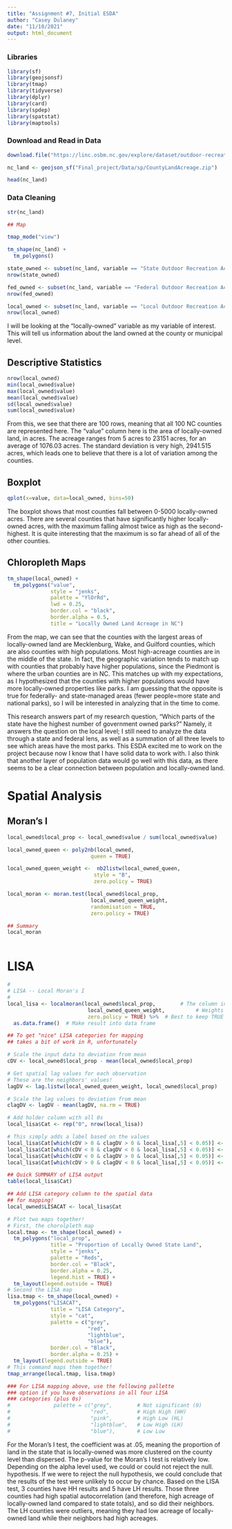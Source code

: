 ---
title: "Assignment #7, Initial ESDA"
author: "Casey Dulaney"
date: "11/10/2021"
output: html_document
---

### Libraries
```{r}
library(sf)
library(geojsonsf)  
library(tmap)
library(tidyverse)
library(dplyr)
library(card)
library(spdep)
library(spatstat)
library(maptools)
```



### Download and Read in Data


```{r}
download.file("https://linc.osbm.nc.gov/explore/dataset/outdoor-recreation-acreage/download/?format=geojson&timezone=America/New_York&lang=en", "C:/Users/Casey/Documents/GEOG215.FA21/Final_project/Data/sp/Land_Owned.zip")

nc_land <- geojson_sf("Final_project/Data/sp/CountyLandAcreage.zip")

head(nc_land)

```

### Data Cleaning

```{r}
str(nc_land)

## Map

tmap_mode("view")

tm_shape(nc_land) +
  tm_polygons()


```
```{r}
state_owned <- subset(nc_land, variable == "State Outdoor Recreation Acreage")
nrow(state_owned)

fed_owned <- subset(nc_land, variable == "Federal Outdoor Recreation Acreage")
nrow(fed_owned)

local_owned <- subset(nc_land, variable == "Local Outdoor Recreation Acreage")
nrow(local_owned)

```

I will be looking at the "locally-owned" variable as my variable of interest. This will tell us information about the land owned at the county or municipal level. 


## Descriptive Statistics

```{r}
nrow(local_owned)
min(local_owned$value)
max(local_owned$value)
mean(local_owned$value)
sd(local_owned$value)
sum(local_owned$value)
```

From this, we see that there are 100 rows, meaning that all 100 NC counties are represented here. The "value" column here is the area of locally-owned land, in acres. The acreage ranges from 5 acres to 23151 acres, for an average of 1076.03 acres. The standard deviation is very high, 2941.515 acres, which leads one to believe that there is a lot of variation among the counties.


## Boxplot
```{r}
qplot(x=value, data=local_owned, bins=50)
```

The boxplot shows that most counties fall between 0-5000 locally-owned acres. There are several counties that have significantly higher locally-owned acres, with the maximum falling almost twice as high as the second-highest. It is quite interesting that the maximum is so far ahead of all of the other counties. 


## Chloropleth Maps

```{r}

tm_shape(local_owned) + 
  tm_polygons("value", 
              style = "jenks", 
              palette = "YlOrRd",
              lwd = 0.25,
              border.col = "black",
              border.alpha = 0.5,
              title = "Locally Owned Land Acreage in NC")
```

From the map, we can see that the counties with the largest areas of locally-owned land are Mecklenburg, Wake, and Guilford counties, which are also counties with high populations. Most high-acreage counties are in the middle of the state. In fact, the geographic variation tends to match up with counties that probably have higher populations, since the Piedmont is where the urban counties are in NC. This matches up with my expectations, as I hypothesized that the counties with higher populations would have more locally-owned properties like parks. I am guessing that the opposite is true for federally- and state-managed areas (fewer people=more state and national parks), so I will be interested in analyzing that in the time to come. 


This research answers part of my research question, "Which parts of the state have the highest number of government owned parks?" Namely, it answers the question on the local level; I still need to analyze the data through a state and federal lens, as well as a summation of all three levels to see which areas have the most parks. This ESDA excited me to work on the project because now I know that I have solid data to work with. I also think that another layer of population data would go well with this data, as there seems to be a clear connection between population and locally-owned land. 



# Spatial Analysis

## Moran's I

```{r}
local_owned$local_prop <- local_owned$value / sum(local_owned$value)

local_owned_queen <- poly2nb(local_owned, 
                           queen = TRUE)

local_owned_queen_weight <-  nb2listw(local_owned_queen, 
                            style = "B",         
                            zero.policy = TRUE)  

local_moran <- moran.test(local_owned$local_prop,
                           local_owned_queen_weight,         
                           randomisation = TRUE,   
                           zero.policy = TRUE)  

## Summary
local_moran



```


# LISA
```{r lisa, message = FALSE, warning = FALSE}

#
# LISA -- Local Moran's I
#
local_lisa <- localmoran(local_owned$local_prop,        # The column in your sp data 
                          local_owned_queen_weight,          # Weights object
                          zero.policy = TRUE) %>%  # Best to keep TRUE for LISA
  as.data.frame()  # Make result into data frame

## To get "nice" LISA categories for mapping
## takes a bit of work in R, unfortunately

# Scale the input data to deviation from mean
cDV <- local_owned$local_prop - mean(local_owned$local_prop) 

# Get spatial lag values for each observation
# These are the neighbors' values!
lagDV <- lag.listw(local_owned_queen_weight, local_owned$local_prop)

# Scale the lag values to deviation from mean
clagDV <- lagDV - mean(lagDV, na.rm = TRUE)

# Add holder column with all 0s
local_lisa$Cat <- rep("0", nrow(local_lisa))

# This simply adds a label based on the values
local_lisa$Cat[which(cDV > 0 & clagDV > 0 & local_lisa[,5] < 0.05)] <- "HH" 
local_lisa$Cat[which(cDV < 0 & clagDV < 0 & local_lisa[,5] < 0.05)] <- "LL"      
local_lisa$Cat[which(cDV < 0 & clagDV > 0 & local_lisa[,5] < 0.05)] <- "LH"
local_lisa$Cat[which(cDV > 0 & clagDV < 0 & local_lisa[,5] < 0.05)] <- "HL"

## Quick SUMMARY of LISA output
table(local_lisa$Cat)

## Add LISA category column to the spatial data
## for mapping!
local_owned$LISACAT <- local_lisa$Cat

# Plot two maps together!
# First, the chorolpleth map
local.tmap <- tm_shape(local_owned) + 
  tm_polygons("local_prop",
              title = "Proportion of Locally Owned State Land",
              style = "jenks",
              palette = "Reds",
              border.col = "Black",
              border.alpha = 0.25,
              legend.hist = TRUE) +
  tm_layout(legend.outside = TRUE)
# Second the LISA map
lisa.tmap <- tm_shape(local_owned) + 
  tm_polygons("LISACAT", 
              title = "LISA Category",
              style = "cat", 
              palette = c("grey", 
                          "red",
                          "lightblue",
                          "blue"), 
              border.col = "Black", 
              border.alpha = 0.25) +
  tm_layout(legend.outside = TRUE)
# This command maps them together!
tmap_arrange(local.tmap, lisa.tmap)  

### For LISA mapping above, use the following pallette
### option if you have observations in all four LISA
### categories (plus 0s)
#              palette = c("grey",        # Not significant (0)
#                          "red",         # High High (HH)
#                          "pink",        # High Low (HL)
#                          "lightblue",   # Low High (LH)
#                          "blue"),       # Low Low

```

For the Moran's I test, the coefficient was at .05, meaning the proportion of land in the state that is locally-owned was more clustered on the county level than dispersed. The p-value for the Moran's I test is relatively low. Depending on the alpha level used, we could or could not reject the null. hypothesis. If we were to reject the null hypothesis, we could conclude that the results of the test were unlikely to occur by chance. Based on the LISA test, 3 counties have HH results and 5 have LH results. Those three counties had high spatial autocorrelation (and therefore, high acreage of locally-owned land compared to state totals), and so did their neighbors. The LH counties were outliers, meaning they had low acreage of locally-owned land while their neighbors had high acreages. 
